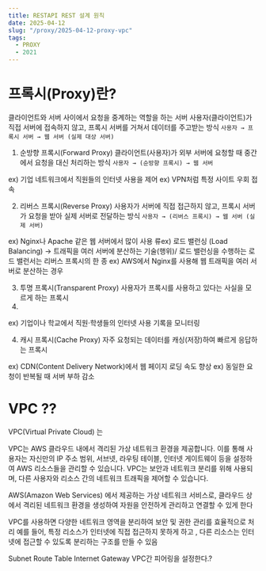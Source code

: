 ```yaml
---
title: RESTAPI REST 설계 원칙
date: 2025-04-12
slug: "/proxy/2025-04-12-proxy-vpc"
tags:
  - PROXY
  - 2021
---
```


# 프록시(Proxy)란?
클라이언트와 서버 사이에서 요청을 중계하는 역할을 하는 서버
사용자(클라이언트)가 직접 서버에 접속하지 않고, 프록시 서버를 거쳐서 데이터를 주고받는 방식
`사용자 → 프록시 서버 → 웹 서버 (실제 대상 서버)`
1) 순방향 프록시(Forward Proxy)
클라이언트(사용자)가 외부 서버에 요청할 때 중간에서 요청을 대신 처리하는 방식
`사용자 → (순방향 프록시) → 웹 서버`

ex) 기업 네트워크에서 직원들의 인터넷 사용을 제어
ex) VPN처럼 특정 사이트 우회 접속

2) 리버스 프록시(Reverse Proxy)
사용자가 서버에 직접 접근하지 않고, 프록시 서버가 요청을 받아 실제 서버로 전달하는 방식
`사용자 → (리버스 프록시) → 웹 서버 (실제 서버)`

ex) Nginx나 Apache 같은 웹 서버에서 많이 사용
류ex) 로드 밸런싱 (Load Balancing) → 트래픽을 여러 서버에 분산하는 기술(행위)/ 로드 밸런싱을 수행하는 로드 밸런서는 리버스 프록시의 한 종
ex) AWS에서 Nginx를 사용해 웹 트래픽을 여러 서버로 분산하는 경우

3) 투명 프록시(Transparent Proxy)
사용자가 프록시를 사용하고 있다는 사실을 모르게 하는 프록시
4)
ex) 기업이나 학교에서 직원·학생들의 인터넷 사용 기록을 모니터링


4) 캐시 프록시(Cache Proxy)
자주 요청되는 데이터를 캐싱(저장)하여 빠르게 응답하는 프록시

ex) CDN(Content Delivery Network)에서 웹 페이지 로딩 속도 향상
ex) 동일한 요청이 반복될 때 서버 부하 감소

# VPC ??
VPC(Virtual Private Cloud) 는

VPC는 AWS 클라우드 내에서 격리된 가상 네트워크 환경을 제공합니다.
이를 통해 사용자는 자신만의 IP 주소 범위, 서브넷, 라우팅 테이블, 인터넷 게이트웨이 등을 설정하여 AWS 리소스들을 관리할 수 있습니다.
VPC는 보안과 네트워크 분리를 위해 사용되며,
다른 사용자와 리소스 간의 네트워크 트래픽을 제어할 수 있습니다.

AWS(Amazon Web Services) 에서 제공하는 가상 네트워크 서비스로,
클라우드 상에서 격리된 네트워크 환경을 생성하여 자원을 안전하게 관리하고 연결할 수 있게 한다

VPC를 사용하면 다양한 네트워크 영역을 분리하여 보안 및 권한 관리를 효율적으로 처리 예를 들어,
특정 리소스가 인터넷에 직접 접근하지 못하게 하고
, 다른 리소스는 인터넷에 접근할 수 있도록 분리하는 구조를 만들 수 있음

Subnet
Route Table
Internet Gateway
VPC간 피어링을 설정한다.?
